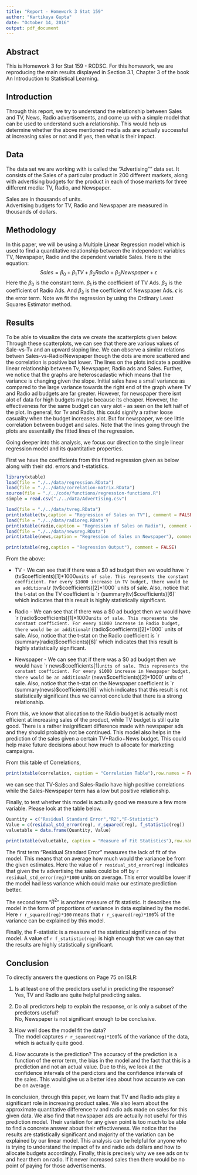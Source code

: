 ```yaml
---
title: "Report - Homework 3 Stat 159"
author: "Kartikeya Gupta"
date: "October 14, 2016"
output: pdf_document
---
```

## Abstract ##
This is Homework 3 for Stat 159 - RCDSC. For this homework, we are reproducing the main results displayed in Section 3.1, Chapter 3 of the book An Introduction to Statistical Learning.  

## Introduction ##
Through this report, we try to understand the relationship between Sales and TV, News, Radio advertisements, and come up with a simple model that can be used to understand such a relationship. This would help us determine whether the above mentioned media ads are actually successful at increasing sales or not and if yes, then what is their impact. 

## Data ##
The data set we are working with is called the "Advertising"" data set. It consists of the Sales of a particular product in 200 different markets, along with advertising budgets for the product in each of those markets for three different media: TV, Radio, and Newspaper.

Sales are in thousands of units.    
Advertising budgets for TV, Radio and Newspaper are measured in thousands of dollars.  

## Methodology ##
In this paper, we will be using a Multiple Linear Regression model which is used to find a quantitative relationship between the independent variables TV, Newspaper, Radio and the dependent variable Sales. Here is the equation:
$$
Sales = \beta_0 + \beta_1 TV + \beta_2 Radio + \beta_3 Newspaper + \epsilon
$$
Here the $\beta_0$ is the constant term. $\beta_1$ is the coefficient of TV Ads. $\beta_2$ is the coefficient of Radio Ads. And $\beta_3$ is the coefficient of Newspaper Ads. $\epsilon$ is the error term.
Note we fit the regression by using the Ordinary Least Squares Estimator method.

## Results ##

To be able to visualize the data we create the scatterplots given below. Through these scatterplots, we can see that there are various values of Sale-vs-Tv and an upward sloping line. We can observe a similar relations betwen Sales-vs-Radio/Newspaper though the dots are more scattered and the correlation is positive but lower. The lines on the plots indicate a positive linear relationship between Tv, Newspaper, Radio ads and Sales. Further, we notice that the graphs are heteroscadastic which means that the variance is changing given the slope. Initial sales have a small variance as compared to the large variance towards the right end of the graph where TV and Radio ad budgets are far greater. However, for newspaper there isnt alot of data for high budgets maybe because its cheaper. However, the effectiveness for the same budget can vary alot - as seen on the left half of the plot. In general, for Tv and Radio, this could signify a rather loose casuality when the budget increases alot. But for newspaper, we see little correlation between budget and sales. Note that the lines going through the plots are essentailly the fitted lines of the regression.

\begin{center}
\includegraphics[width=0.33\textwidth]{./../images/scatterplot-tv-sales.png}%
\includegraphics[width=0.33\textwidth]{./../images/scatterplot-radio-sales.png}%
\includegraphics[width=0.33\textwidth]{./../images/scatterplot-newspaper-sales.png}
\end{center}

Going deeper into this analysis, we focus our direction to the single linear regression model and its quantitative properties. 

First we have the coefficients from this fitted regression given as below along with their std. errors and t-statistics.

```r
library(xtable)
load(file = "./../data/regression.RData")
load(file = "./../data/correlation-matrix.RData")
source(file = "./../code/functions/regression-functions.R")
simple = read.csv("./../data/Advertising.csv")
```

```r
load(file = "./../data/tvreg.RData")
print(xtable(tv,caption = "Regression of Sales on TV"), comment = FALSE)
load(file = "./../data/radioreg.RData")
print(xtable(radio,caption = "Regression of Sales on Radio"), comment = FALSE)
load(file = "./../data/newsreg.RData")
print(xtable(news,caption = "Regression of Sales on Newspaper"), comment = FALSE)
```

```r
print(xtable(reg,caption = "Regression Output"), comment = FALSE)
```

From the above:  

- TV - We can see that if there was a $0 ad budget then we would have `r (tv$coefficients)[1]*1000` units of sale. This represents the constant coefficient. For every $1000 increase in TV budget, there would be an additional `r (tv$coefficients)[2]*1000` units of sale. Also, notice that the t-stat on the TV coefficient is `r (summary(tv)$coefficients)[6]` which indicates that this result is highly statistically significant.  

- Radio - We can see that if there was a $0 ad budget then we would have `r (radio$coefficients)[1]*1000` units of sale. This represents the constant coefficient. For every $1000 increase in Radio budget, there would be an additional `r (radio$coefficients)[2]*1000` units of sale. Also, notice that the t-stat on the Radio coefficient is `r (summary(radio)$coefficients)[6]` which indicates that this result is highly statistically significant.  

- Newspaper - We can see that if there was a $0 ad budget then we would have `r news$coefficients[1]`  units of sale. This represents the constant coefficient. For every $1000 increase in Newspaper budget, there would be an additional `r (news$coefficients)[2]*1000` units of sale. Also, notice that the t-stat on the Newspaper coefficient is `r (summary(news)$coefficients)[6]` which indicates that this result is not statistically significant thus we cannot conclude that there is a strong relationship.

From this, we know that allocation to the RAdio budget is actually most efficient at increasing sales of the product, while TV budget is still quite good. There is a rather insignificant difference made with newspaper ads and they should probably not be continued. This model also helps in the prediction of the sales given a certain TV+Radio+News budget. This could help make future decisions about how much to allocate for marketing campaigns.

From this table of Correlations,
```r
print(xtable(correlation, caption = "Correlation Table"),row.names = FALSE, comment = FALSE)
```
we can see that TV-Sales and Sales-Radio have high positive correlations while the Sales-Newspaper term has a low but positive relationship.  

Finally, to test whether this model is actually good we measure a few more variable. Please look at the table below.

```r
Quantity = c("Residual Standard Error","R2","F-Statistic")
Value = c(residual_std_error(reg), r_squared(reg), f_statistic(reg))
valuetable = data.frame(Quantity, Value)

print(xtable(valuetable, caption = "Measure of Fit Statistics"),row.names = FALSE, comment = FALSE)
```

The first term "Residual Standard Error" measures the lack of fit of the model. This means that on average how much would the variance be from the given estimates. Here the value of `r residual_std_error(reg)` indicates that given the tv advertising the sales could be off by `r residual_std_error(reg)*1000` units on average. This error would be lower if the model had less variance which could make our estimate prediction better.

The second term "$R^2$" is another measure of fit statistic. It describes the model in the form of proportions of variance in data explained by the model. Here `r r_squared(reg)*100` means that `r r_squared(reg)*100`% of the variance can be explained by this model.

Finally, the F-statistic is a measure of the statistical significance of the model. A value of `r f_statistic(reg)` is high enough that we can say that the results are highly statistically significant.

## Conclusion ##
 
To directly answers the questions on Page 75 on ISLR:  

1. Is at least one of the predictors useful in predicting the response?  
  Yes, TV and Radio are quite helpful predicting sales.  
  
2. Do all predictors help to explain the response, or is only a subset of the predictors
useful?  
  No, Newspaper is not significant enough to be conclusive.   
  
3. How well does the model fit the data?   
  The model captures `r r_squared(reg)*100`% of the variance of the data, which is actually quite good.  
  
4. How accurate is the prediction?
  The accuracy of the prediction is a function of the error term, the bias in the model and the fact that this is a prediction and not an actual value. Due to this, we look at the confidence intervals of the perdictors and the confidence intervals of the sales. This would give us a better idea about how accurate we can be on average.  


In conclusion, through this paper, we learn that TV and Radio ads play a significant role in increasing product sales. We also learn about the approximate quantitative difference tv and radio ads made on sales for this given data. We also find that newspaper ads are actually not useful for this prediction model. Their variation for any given point is too much to be able to find a concrete answer about their effectiveness.
We notice that the results are statistically significant and majority of the variation can be explained by our linear model. This analysis can be helpful for anyone who is trying to understand the impact of tv and radio ads dollars and how to allocate budgets accordingly. Finally, this is precisely why we see ads on tv and hear them on radio. If it never increased sales then there would be no point of paying for those advertisements. 